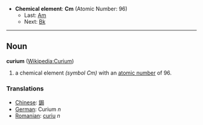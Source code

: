 *'''Chemical element''': '''Cm''' (Atomic Number: 96)
**Last: [[Americium|Am]]
**Next: [[Berkelium|Bk]]
----
== Noun ==
'''curium''' ([[en:Curium|Wikipedia:Curium]])

# a chemical element ''(symbol Cm)'' with an [[atomic number]] of 96.

===Translations===
*[[Chinese]]: [[鋦]]
*[[German]]: Curium ''n''
*[[Romanian]]: [[curiu]] ''n''